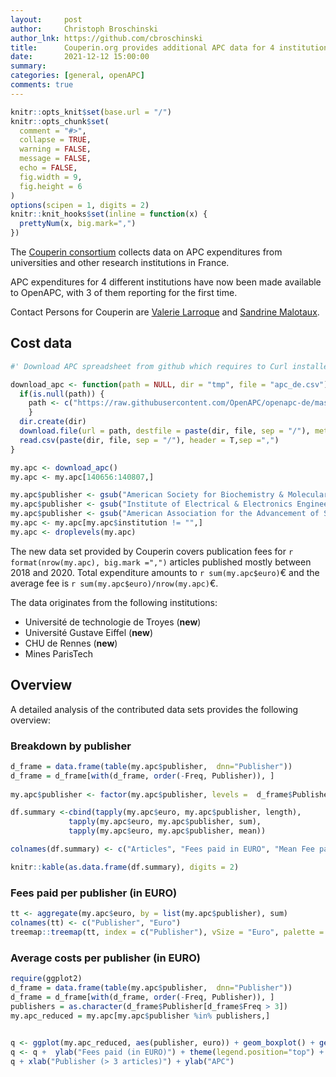 ```yaml
---
layout:     post
author:     Christoph Broschinski
author_lnk: https://github.com/cbroschinski
title:      Couperin.org provides additional APC data for 4 institutions
date:       2021-12-12 15:00:00
summary:    
categories: [general, openAPC]
comments: true
---
```



```r
knitr::opts_knit$set(base.url = "/")
knitr::opts_chunk$set(
  comment = "#>",
  collapse = TRUE,
  warning = FALSE, 
  message = FALSE,
  echo = FALSE,
  fig.width = 9,
  fig.height = 6
)
options(scipen = 1, digits = 2)
knitr::knit_hooks$set(inline = function(x) {
  prettyNum(x, big.mark=",")
})
```

The [Couperin consortium](https://couperin.org) collects data on APC expenditures from universities and other research institutions in France. 

APC expenditures for 4 different institutions have now been made available to OpenAPC, with 3 of them reporting for the first time.

Contact Persons for Couperin are [Valerie Larroque](mailto:valerie.larroque@couperin.org) and [Sandrine Malotaux](mailto:sandrine.malotaux@inp-toulouse.fr).

## Cost data

```r
#' Download APC spreadsheet from github which requires to Curl installed

download_apc <- function(path = NULL, dir = "tmp", file = "apc_de.csv"){
  if(is.null(path)) {
    path <- c("https://raw.githubusercontent.com/OpenAPC/openapc-de/master/data/apc_de.csv")
    } 
  dir.create(dir) 
  download.file(url = path, destfile = paste(dir, file, sep = "/"), method = "curl")
  read.csv(paste(dir, file, sep = "/"), header = T,sep =",")
}

my.apc <- download_apc()
my.apc <- my.apc[140656:140807,]

my.apc$publisher <- gsub("American Society for Biochemistry & Molecular Biology \\(ASBMB\\)", "ASBMB", my.apc$publisher)
my.apc$publisher <- gsub("Institute of Electrical & Electronics Engineers \\(IEEE\\)", "IEEE", my.apc$publisher)
my.apc$publisher <- gsub("American Association for the Advancement of Science \\(AAAS\\)", "AAAS", my.apc$publisher)
my.apc <- my.apc[my.apc$institution != "",]
my.apc <- droplevels(my.apc)

```

The new data set provided by Couperin covers publication fees for `r format(nrow(my.apc), big.mark =",")` articles published mostly between 2018 and 2020. Total expenditure amounts to `r sum(my.apc$euro)`€ and the average fee is `r sum(my.apc$euro)/nrow(my.apc)`€.

The data originates from the following institutions:

- Université de technologie de Troyes (**new**)
- Université Gustave Eiffel (**new**)
- CHU de Rennes (**new**)
- Mines ParisTech


## Overview

A detailed analysis of the contributed data sets provides the following overview:

### Breakdown by publisher

```r
d_frame = data.frame(table(my.apc$publisher,  dnn="Publisher"))                 
d_frame = d_frame[with(d_frame, order(-Freq, Publisher)), ]                                           
                                    
my.apc$publisher <- factor(my.apc$publisher, levels =  d_frame$Publisher)

df.summary <-cbind(tapply(my.apc$euro, my.apc$publisher, length),
             tapply(my.apc$euro, my.apc$publisher, sum),
             tapply(my.apc$euro, my.apc$publisher, mean))

colnames(df.summary) <- c("Articles", "Fees paid in EURO", "Mean Fee paid")

knitr::kable(as.data.frame(df.summary), digits = 2)
```

### Fees paid per publisher (in EURO)

```r
tt <- aggregate(my.apc$euro, by = list(my.apc$publisher), sum)
colnames(tt) <- c("Publisher", "Euro")
treemap::treemap(tt, index = c("Publisher"), vSize = "Euro", palette = "Paired")
```

###  Average costs per publisher (in EURO)

```r
require(ggplot2)
d_frame = data.frame(table(my.apc$publisher,  dnn="Publisher"))                 
d_frame = d_frame[with(d_frame, order(-Freq, Publisher)), ]
publishers = as.character(d_frame$Publisher[d_frame$Freq > 3])
my.apc_reduced = my.apc[my.apc$publisher %in% publishers,]

  
q <- ggplot(my.apc_reduced, aes(publisher, euro)) + geom_boxplot() + geom_point()
q <- q +  ylab("Fees paid (in EURO)") + theme(legend.position="top") + theme_bw(base_size = 18) + coord_flip()
q + xlab("Publisher (> 3 articles)") + ylab("APC")
```
